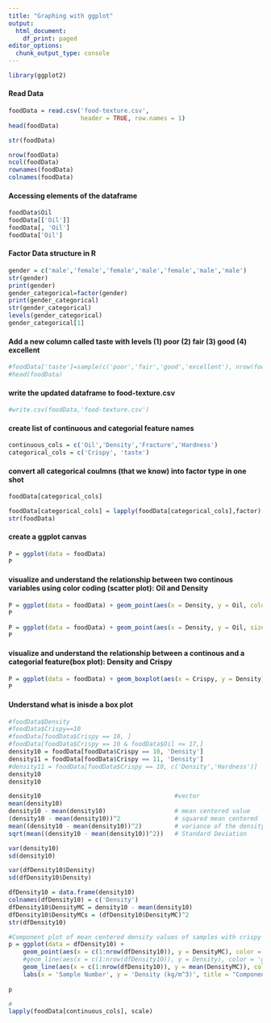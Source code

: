 ```yaml
---
title: "Graphing with ggplot"
output:
  html_document:
    df_print: paged
editor_options:
  chunk_output_type: console
---
```


```r
library(ggplot2)
```

#### Read Data

```r
foodData = read.csv('food-texture.csv',
                    header = TRUE, row.names = 1)
head(foodData)
```

```r
str(foodData)
```

```r
nrow(foodData)
ncol(foodData)
rownames(foodData)
colnames(foodData)         
```

#### Accessing elements of the dataframe

```r
foodData$Oil
foodData[['Oil']]
foodData[, 'Oil']
foodData['Oil']
```

#### Factor Data structure in R

```r
gender = c('male','female','female','male','female','male','male')
str(gender)
print(gender)
gender_categorical=factor(gender)
print(gender_categorical)
str(gender_categorical)
levels(gender_categorical)
gender_categorical[1]

```

#### Add a new column called taste with levels (1) poor (2) fair (3) good (4) excellent

```r
#foodData['taste']=sample(c('poor','fair','good','excellent'), nrow(foodData), replace = TRUE, p = c(0.25,0.25,0.25,0.25))
#head(foodData)
```

#### write the updated dataframe to food-texture.csv

```r
#write.csv(foodData,'food-texture.csv')

```

#### create list of continuous and categorial feature names

```r
continuous_cols = c('Oil','Density','Fracture','Hardness')
categorical_cols = c('Crispy', 'taste')
```

#### convert all categorical coulmns (that we know) into factor type in one shot

```r
foodData[categorical_cols]
```


```r
foodData[categorical_cols] = lapply(foodData[categorical_cols],factor)
str(foodData)
```

#### create a ggplot canvas

```r
P = ggplot(data = foodData)
P

```

#### visualize and understand the relationship between two continous variables using color coding (scatter plot): Oil and Density

```r
P = ggplot(data = foodData) + geom_point(aes(x = Density, y = Oil, color = Crispy))
P

```

```r
P = ggplot(data = foodData) + geom_point(aes(x = Density, y = Oil, size = Crispy))
P

```

#### visualize and understand the relationship between a continous and  a categorial feature(box plot): Density and Crispy

```r
P = ggplot(data = foodData) + geom_boxplot(aes(x = Crispy, y = Density))
P
```

#### Understand what is inisde a box plot

```r
#foodData$Density
#foodData$Crispy==10
#foodData[foodData$Crispy == 10, ]
#foodData[foodData$Crispy == 10 & foodData$Oil <= 17,]
density10 = foodData[foodData$Crispy == 10, 'Density']
density11 = foodData[foodData$Crispy == 11, 'Density']
#density11 = foodData[foodData$Crispy == 10, c('Density','Hardness')]
density10
density10

```

```r
density10                                     #vector
mean(density10)
density10 - mean(density10)                   # mean centered value
(density10 - mean(density10))^2               # squared mean centered
mean((density10 - mean(density10))^2)         # variance of the density
sqrt(mean((density10 - mean(density10))^2))   # Standard Deviation
```

```r
var(density10)
sd(density10)
```

```r
var(dfDensity10$Density)
sd(dfDensity10$Density)
```

```r
dfDensity10 = data.frame(density10)
colnames(dfDensity10) = c('Density')
dfDensity10$DensityMC = density10 - mean(density10)
dfDensity10$DensityMCs = (dfDensity10$DensityMC)^2
str(dfDensity10)
```

```r
#Component plot of mean centered density values of samples with crispy level 10
p = ggplot(data = dfDensity10) +
    geom_point(aes(x = c(1:nrow(dfDensity10)), y = DensityMC), color = 'blue') +
    #geom_line(aes(x = c(1:nrow(dfDensity10)), y = Density), color = 'green') +
    geom_line(aes(x = c(1:nrow(dfDensity10)), y = mean(DensityMC)), color = 'red') +
    labs(x = 'Sample Number', y = 'Density (kg/m^3)', title = "Component plot of Density")
  
p
```

```r
#
lapply(foodData[continuous_cols], scale)
```



